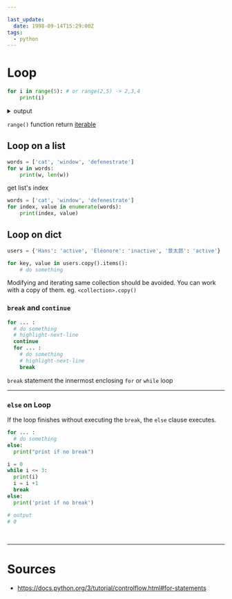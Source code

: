 ```yaml
---

last_update:
  date: 1998-09-14T15:29:00Z
tags:
  - python
---
```



# Loop

```python title= showLineNumbers
for i in range(5): # or range(2,5) -> 2,3,4
    print(i)
```

<details>

<summary> output  </summary>

```bash title= showLineNumbers
# 0
# 1
# 2
# 3
# 4
```

</details>

<Admonition type="info" title="info"> 

`range()` function return [iterable](https://docs.python.org/3/glossary.html#term-iterable)

</Admonition>



## Loop on a list

```python title= showLineNumbers
words = ['cat', 'window', 'defenestrate']
for w in words:
    print(w, len(w))
```

get list's index

```python title= showLineNumbers
words = ['cat', 'window', 'defenestrate']
for index, value in enumerate(words):
    print(index, value)
```

## Loop on dict

```python title= showLineNumbers
users = {'Hans': 'active', 'Éléonore': 'inactive', '景太郎': 'active'}

for key, value in users.copy().items():
    # do something
```

<Admonition type="caution" title="caution"> 

Modifying and iterating same collection should be avoided. You can work with a copy of them. eg. `<collection>.copy()` 

</Admonition>

### `break` and `continue`


```python title= showLineNumbers
for ... :
  # do something
  # highlight-next-line
  continue
  for ... :
    # do something
    # highlight-next-line
    break
```

`break` statement the <Color color="var(--secondary-font-color)"> innermost enclosing </Color> `for` or `while` loop

---

### `else` on Loop


If the loop <Color color="var(--secondary-font-color)"> finishes without </Color> executing the `break`, the `else` clause executes.

```python title= showLineNumbers
for ... :
  # do something
else:
  print("print if no break")
```

```python title= showLineNumbers
i = 0
while i <= 3:
  print(i)
  i = i +1 
  break
else:
  print('print if no break')

# output
# 0
```

<br/>

---

# Sources

- https://docs.python.org/3/tutorial/controlflow.html#for-statements